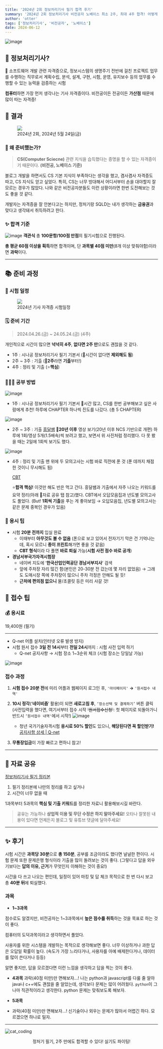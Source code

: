 ```yaml
---
title: '2024년 2회 정보처리기사 필기 합격 후기'
summary: '2024년 2회 정보처리기사 비전공자 노베이스 최소 2주, 최대 4주 합격! 어떻게 공부했을까?'
author: 'otter'
tags: ['정보처리기사', '비전공자', '노베이스']
date: 2024-06-12
---
```

    
![image](https://github.com/nerd-animals/na-log/assets/144116866/00c1a4d7-e7fa-495c-b4c8-b37b5b2c9d65)

## 🤔 정보처리기사?

<aside>📝 소프트웨어 개발 관련 자격증으로, 정보시스템의 생명주기 전반에 걸친 프로젝트 업무를 수행하는 직무로서 계획수립, 분석, 설계, 구현, 시험, 운영, 유지보수 등의 업무를 수행할 수 있는 능력을 검증하는 시험
</aside>

**컴퓨터**하면 가장 먼저 생각나는 기사 자격증이다.
비전공이든 전공이든 **가산점** 때문에 많이 따는 자격증!

## 📌 결과

<figure>
<img src="https://github.com/nerd-animals/na-log/assets/144116866/561a4343-6be0-4170-80b3-4569c4af0f46"/>
<figcaption>2024년 2회, 2024년 5월 24일(금)</figcaption>
</figure>

### 🧐 왜 준비했는가?

> **CS(Computer Sciecne)** 관련 지식을 습득했다는 증명을 할 수 있는 자격증이기 때문이다.
**(비전공, 노베이스 기준)**
> 

블로그 개발을 하면서도 CS 기본 지식이 부족하다는 생각을 했고, 겸사겸사 자격증도 따고, CS 지식도 얻고 싶었다. 특히, CS는 너무 방대해서 어디서부터 손을 대야할지 잘 모르는 경우가 많았다. 나와 같은 비전공자분들도 이런 상황이라면 한번 도전해보는 것도 좋을 것 같다.

개발자는 자격증을 잘 안본다고는 하지만, 정처기랑 SQLD는 내가 생각하는 **금융권**과 맞다고 생각돼서 취득하려고 한다.

### ✨ 합격 기준

![image](https://github.com/nerd-animals/na-log/assets/144116866/a902c016-62f1-44f7-8bd4-c9ce2192f1fe)
**객관식** 총 **100문항/100점 만점**의 필기시험으로 진행된다.

**총 평균 60점 이상을 획득**하면 합격이며, 단 **과목별 40점 미만**(8개 이상 맞춰야함)이라면 **과락**이다.

---

## 📚 준비 과정

### 📍 시험 일정

<figure>
<img src="https://github.com/nerd-animals/na-log/assets/144116866/8197e1ac-2963-4592-a883-505bdd2b5256"/>
<figcaption>2024년 기사 자격증 시험일정</figcaption>
</figure>


### 🗓️ 준비 기간

> 2024.04.26.(금) ~ 24.05.24.(금) (4주)
> 

개인적으로 시간이 많으면 **넉넉히 4주**, **없다면 2주 만**으로도 괜찮을 것 같다.

- 1주 : 시나공 정보처리기사 필기 기본서 (📌시간이 없다면 **제외해도 됨**)
- 2주 ~ 3주 : 기출 (📌**2주**라면 **기출**부터!)
- 4주 : 정리 및 기출 (⭐️**핵심**)

### 🧑🏻‍💻 공부 방법

![image](https://github.com/nerd-animals/na-log/assets/144116866/3091f10d-d8f1-4033-8898-993f1b6e8d48)

- 1주 : 시나공 정보처리기사 필기 기본서
    📌시간 많고, CS를 한번 공부해보고 싶은 사람에게 추천!
    하루에 CHAPTER 하나씩 진도를 나갔다. (총 5 CHAPTER)
    
![image](https://github.com/nerd-animals/na-log/assets/144116866/e4f5d400-efbd-4c23-8f36-963cc373ae47)
- 2주 ~ 3주 : 기출
   [흥달쌤](https://www.youtube.com/watch?v=voOb2eCrJV8&list=PLniy99c_7ZfpebxrkxR5rmzzfYgCxp5ql)
    📌**20년 이후** 영상 보기(20년 이후 NCS 기반으로 개편)
    하루에 1회/영상 5개(1.5배속)씩 보려고 했고, 보면서 위 사진처럼 정리했다.
    다 못 봤을 때는 2일에 1회씩 보기도 했다.

![image](https://github.com/nerd-animals/na-log/assets/144116866/71de3183-1d40-4104-b820-5324da161993)
- 4주 : 정리 및 기출
    맨 위에 두 모의고사는 시험 바로 직전에 푼 것 (푼 데까지 채점한 것이니 무시해도 됨)
    
    [CBT](https://www.comcbt.com/)
    
    ⭐️**합격 핵심!** 이것만 해도 반은 먹고 간다.
    흥달쌤과 기출에서 자주 나오는 키워드를 요약 정리(아래 🍯자료 공유 탭 참고)했다.
    CBT에서 오답모음집과 년도별 모의고사도 풀었다.
    (But! **1회씩 기출**을 푸는 게 좋아보임 → 오답모음집, 년도별 모의고사는 같은 문제 중복인 경우가 있음)

### 🔔 응시 팁

- 시험 **20분 전까지** 입실 완료
    - 이때부터 **아무것도 볼 수 없음**
    (폰으로 보고 있어서 전자기기 막은 건 기억나는데, 혹시 모르니 **종이 프린트**해가면 좋을 것 같음)
    - **CBT 형식**이라 다 풀면 **바로 퇴실** 가능(**시험 사전 점수 바로 공개**)
- **경남서부국가자격시험장**
    - 네이버 지도에 ‘**한국산업인력공단 경남서부지사**’ 검색
    - 앞에 주차장 자리 많긴 함(본인은 20-30분 전 갔는데 몇 자리 없었음)
    → 그래도 도매시장 쪽에 주차장이 많으니 주차 걱정은 안해도 될 듯!
    - **근처에 편의점 없으니** 물/초콜릿 등은 미리 사갈 것!

## 🧷 접수 팁

### 💰 응시료

19,400원 (필기)

---

- Q-net 어플 설치(인터넷 오류 발생 방지)
- 시험 원서 접수 **3일 전 14시**부터 **전일 24시**까지 : 시험 사전 입력 하기
    - Q-net 공지사항 → 시험 장소 1~3순위 체크 (시험 장소는 당일날 가능)

![image](https://github.com/nerd-animals/na-log/assets/144116866/ce588b6c-4c4b-4ef0-a8bd-a7032dadde20)


### 접수 과정

1. **시험 접수 20분 전**에 미리 어플과 웹페이지 로그인 후, `'마이페이지'` **→** `'원서접수 내역'`
2. **10시 정각**(‘**네이비즘**’ 활용)이 되면 **새로고침 후**, `‘장소선택 및 결제하기’` 버튼 클릭
(사전입력을 했다면, 여기서부터 접수 시작
~~'원서접수신청'~~: 첫 페이지로 되돌아가니 반드시 `‘원서접수 내역'`에서 시작!)
   ![image](https://github.com/nerd-animals/na-log/assets/144116866/19260dbd-0ed1-4070-a869-a965b50263f5)    
    - 청년 국가기술자격시험 **응시료 50% 할인**도 있으니, **해당된다면 꼭 할인받기!**
        [공지사항 상세 | Q-net](https://www.q-net.or.kr/man004.do?id=man00402&gSite=Q&gld=&ARTL_SEQ=5212578&BOARD_ID=Q001&notiType=10)
        
3. **무통장입금**이 가장 빠르고 편하니 참고!

---

## 🍯 자료 공유

[정보처리기사 필기 정리본](https://otterbit.notion.site/616e3f80271446838960fb327c8d60f1?pvs=4)

1. 필기 정리본에 나만의 정리를 하고 싶거나
2. 시간이 너무 없을 때

1과목부터 5과목의 **핵심 및 기출 키워드**를 정리한 자료니 활용해보시길 바란다.
>공유는 가능하나 **상업적 이용 및 무단 수정은 하지 말아주세요!**
>오타나 잘못된 내용이 있다면 언제든지 블로그 및 유튜브 댓글에 달아주세요!


---

## ✨ 후기

시험 시간은 **과목당 30분**으로 **총 150분**, 공부를 조금이라도 했다면 널널한 편이다.
시험 문제 또한 문제은행 형식이라 기출을 많이 돌려보는 것이 좋다.
(그렇다고 답을 외우기보다는 **답의 이유, 근거**가 무엇인지 이해하는 것이 중요!)

시간을 다 쓰고 나오는 편인데, 일정이 있어 마킹 및 답 체크 목적으로 한 번 다시 보고 총 **40분 뒤**에 퇴실했다.

### 과목

- **1~3과목**

점수로도 알겠지만, 비전공자는 1~3과목에서 **높은 점수를 취득**하는 것을 목표로 하는 것이 좋다.

컴퓨터의 도덕과목이라고 생각하면서 풀었다.

사용자를 위한 시스템을 개발하는 목적으로 생각해보면 좋다. 너무 이상하거나 과한 답은 오답일 확률이 높다. (속도가 가장 느리다거나, 사용자를 아예 배제한다거나, 데이터를 많이 쓴다거나 등등)

알면 좋지만, 답을 모르겠다면 이런 느낌을 생각하고 답을 찍는 것이 좋다.

- **4과목**
과락(40점 미만)만 면해보자…!
나는 python과 javascript를 다룰 줄 알아 java나 c++에도 괜찮을 줄 알았는데, 생각보다 문제는 많이 어려웠다.
`python`이 그나마 직관적이라고 생각한다. python 문제는 맞춰보도록 해보자.

- **5과목**
+ 과락(40점 미만)만 면해보자…!
신기술이나 외우는 문제가 많아서 어렵긴 하다. 모르겠으면 하나로 밀자.

---
![cat_coding](https://github.com/nerd-animals/na-log/assets/144116866/7eccf1c8-0d35-481f-934c-e5bcf9f2326f)
<center>정처기 필기, 2주 만에도 합격할 수 있다! 실기도 파이팅!</center>